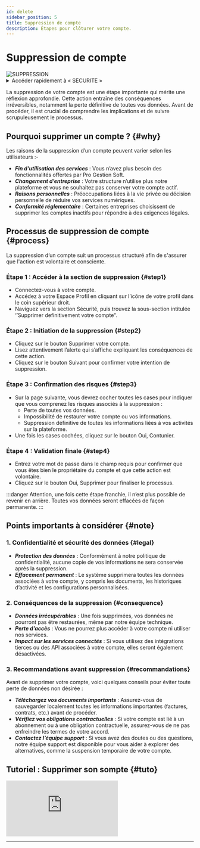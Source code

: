```yaml
---
id: delete
sidebar_position: 5
title: Suppression de compte
description: Étapes pour clôturer votre compte.
---
```

 

# <i class="fas fa-user-xmark"></i> Suppression de compte
<img src="/img/docs/delete.png" alt="SUPPRESSION" className={styles.docsImg} />

<details>
  <summary>Accéder rapidement à « SECURITE »</summary>

  Pour accéder rapidement à la section SECURITE, saisissez simplement dans la barre de recherche un mot-clé de recherche pour trouver la section sans naviguer manuellement dans les menus.

  Voici une *[liste](/docs/act/controle/search)* – non exhaustive – des mots clés de recherches pris en charge.
</details>

La suppression de votre compte est une étape importante qui mérite une réflexion approfondie. Cette action entraîne des conséquences irréversibles, notamment la perte définitive de toutes vos données. Avant de procéder, il est crucial de comprendre les implications et de suivre scrupuleusement le processus.

## Pourquoi supprimer un compte ? \{#why}
Les raisons de la suppression d’un compte peuvent varier selon les utilisateurs :-
- ***Fin d’utilisation des services*** : Vous n’avez plus besoin des fonctionnalités offertes par Pro Gestion Soft.
- ***Changement d’entreprise*** : Votre structure n’utilise plus notre plateforme et vous ne souhaitez pas conserver votre compte actif.
- ***Raisons personnelles*** : Préoccupations liées à la vie privée ou décision personnelle de réduire vos services numériques.
- ***Conformité réglementaire*** : Certaines entreprises choisissent de supprimer les comptes inactifs pour répondre à des exigences légales.


## Processus de suppression de compte \{#process}
La suppression d’un compte suit un processus structuré afin de s'assurer que l'action est volontaire et consciente.

### Étape 1 : Accéder à la section de suppression \{#step1}
- Connectez-vous à votre compte.
- Accédez à votre Espace Profil en cliquant sur l’icône de votre profil dans le coin supérieur droit.
- Naviguez vers la section Sécurité, puis trouvez la sous-section intitulée ‘’Supprimer definitivement votre compte‘’.

### Étape 2 : Initiation de la suppression \{#step2}
- Cliquez sur le bouton <span className={styles.redBtn}>Supprimer votre compte</span>.
- Lisez attentivement l’alerte qui s’affiche expliquant les conséquences de cette action.
- Cliquez sur le bouton <span className={styles.blueBtn}>Suivant</span> pour confirmer votre intention de suppression.

### Étape 3 : Confirmation des risques \{#step3}
- Sur la page suivante, vous devrez cocher toutes les cases pour indiquer que vous comprenez les risques associés à la suppression :
  - Perte de toutes vos données.
  - Impossibilité de restaurer votre compte ou vos informations.
  - Suppression définitive de toutes les informations liées à vos activités sur la plateforme.
- Une fois les cases cochées, cliquez sur le bouton <span className={styles.blueBtn}>Oui, Contunier</span>.

### Étape 4 : Validation finale \{#step4}
- Entrez votre mot de passe dans le champ requis pour confirmer que vous êtes bien le propriétaire du compte et que cette action est volontaire.
- Cliquez sur le bouton <span className={styles.blueBtn}>Oui, Supprimer</span> pour finaliser le processus.

:::danger
Attention, une fois cette étape franchie, il n’est plus possible de revenir en arrière. Toutes vos données seront effacées de façon permanente.
:::

## Points importants à considérer \{#note}
### 1. Confidentialité et sécurité des données \{#legal}
- ***Protection des données*** : Conformément à notre politique de confidentialité, aucune copie de vos informations ne sera conservée après la suppression.
- ***Effacement permanent*** : Le système supprimera toutes les données associées à votre compte, y compris les documents, les historiques d’activité et les configurations personnalisées.

### 2. Conséquences de la suppression \{#consequence}
- ***Données irrécupérables*** : Une fois supprimées, vos données ne pourront pas être restaurées, même par notre équipe technique.
- ***Perte d’accès*** : Vous ne pourrez plus accéder à votre compte ni utiliser nos services.
- ***Impact sur les services connectés*** : Si vous utilisez des intégrations tierces ou des API associées à votre compte, elles seront également désactivées.

### 3. Recommandations avant suppression \{#recommandations}
Avant de supprimer votre compte, voici quelques conseils pour éviter toute perte de données non désirée :
- ***Téléchargez vos documents importants*** : Assurez-vous de sauvegarder localement toutes les informations importantes (factures, contrats, etc.) avant de procéder.
- ***Vérifiez vos obligations contractuelles*** : Si votre compte est lié à un abonnement ou à une obligation contractuelle, assurez-vous de ne pas enfreindre les termes de votre accord.
- ***Contactez l’équipe support*** : Si vous avez des doutes ou des questions, notre équipe support est disponible pour vous aider à explorer des alternatives, comme la suspension temporaire de votre compte.


## Tutoriel : Supprimer son sompte \{#tuto}
<div className={styles.FrameMob}>
<iframe
  src="https://www.youtube.com/embed/KAKnJ42iaKg"
  title="Connexion sur PGS"
  frameborder="0"
  allow="accelerometer; autoplay; clipboard-write; encrypted-media; gyroscope; picture-in-picture"
  allowfullscreen>
</iframe>
</div>

---

<Feedback />